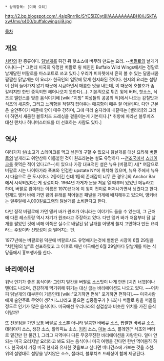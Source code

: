  * 상위항목: [미국 요리] 

http://2.bp.blogspot.com/_4alpRnrrllc/SYC5lZCyt8I/AAAAAAAABH0/iJSkTAxwUms/s400/buffalowingsij9.jpg

[[목차]]
== 개요 ==
[[치킨]]의 한 종류이다. [[닭날개]]를 튀긴 뒤 핫소스에 버무려 만드는 요리. --[[버팔로]]의 날개가 아니다--[* 그런데 미국의 유명한 버팔로 윙 체인인 Buffalo Wild Wings에서는 정말로 날개달린 버팔로를 마스코트로 쓰고 있다.] 우리가 피자헛에서 흔히 볼 수 있는 달콤새콤짭짤한 닭날개는 이 요리가 한국인의 입맛에 맞게 현지화된 것이다. 현지의 요리는 설탕이 전혀 들어가지 않기 때문에 시큼하면서 매콤한 맛을 내는데, 이 때문에 호불호가 좀 갈리지만 한번 중독되면 헤어나오지 못한다(...). 기본적으로 튀긴 윙에 버터, 핫소스, 식초로 밸런스를 맞춘 음식이기에 [wiki:"지방" 여성들의 공공의 적]에서 나오는 감칠맛과 식초의 새콤함, 그리고 느끼함을 적절히 잡아주는 매콤함이 매우 잘 어울린다. 다만 근본은 술안주이기 때문에 향이 매우 강하며, 그에 따라 술자리에 내갈때는 [셀러리]와 크리미 하면서 새콤한 블루치즈 드레싱을 곁들이는게 기본이다.[* 취향에 따라선 블루치즈 대신 랜치나 허니머스터드를 더 선호하는 사람도 있다.]

== 역사 ==
여러가지 설(소고기 스테이크를 먹고 싶은데 구할 수 없으니 닭날개를 대신 요리해 [[버팔로]]의 날개라고 위안삼아 이름붙인 것이 원조라는는 설도 유명하다 --[[천조국]]에서 [[스테이크]]를 못먹은 적이 있다고?--)이 있으나 가장 대표적인 설은 뉴욕 [버펄로] 시[* 여담으로 버팔로 시는 나이아가라 폭포와 인접한 upstate NY에 위치해 있으며, 뉴욕 주에서 뉴욕 시 다음으로 큰 도시이다. 2등이긴 한데 1등의 존재감이 너무 큰 경우.]의 Anchor Bar에서 시작되었다는게 정설이다. 1964년 가게가 문을 처음 열 때부터 있었던 메뉴라고 하며, 버팔로 윙이라는 이름은 1970년대에 이 윙이 전미로 퍼져나가면서 생겼다고 한다. 현재도 앵커 바에 가면 윙의 유래를 적어놓은 패널을 가게에 배치해두고 있으며, 앵커바는 일주일에 4,000킬로그램의 닭날개를 소비한다고 한다.

다만 정작 버펄로에 가면 앵커 바가 원조가 아니라는 이야기도 들을 수 있는데, 그 근처에 다른 레스토랑 역시 자기가 원조라고 주장하고 있다. 다만 앵커 바가 처음부터 닭 날개를 팔았던 것에 비해 이쪽은 실수로 배달된 닭 날개를 어떻게 쓸지 고민하다 만든 요리라는 주장이라 신빙성이 좀 떨어지는 편.

1977년에는 버팔로윙 덕분에 버팔로시도 유명해지는것에 삘받은 시장이 6월 29일을 "치킨윙의 날"로 선포하였고 그 이후로 매년 미국에선 6월 29일마다 닭날개를 파는 식당들에서 홍보행사를 한다.

== 바리에이션 ==
워낙 인기가 좋은 음식이라 그런지 밑간을 버팔로 소스맛이 나게 만든 [치킨 너겟]이나 텐더도 나오며, 건강하게 먹기위해 튀기는 대신 굽는 바리에이션도 나오고 있다. ~~어차피 닭날개의 대부분이 기름인데 [wiki:"포기하면 편해" 포기하면 편하다].~~ 미국사람에게 술안주로 무엇이 생각나느냐라고 물으면 십중팔구가 [나초]나 버팔로 윙을 떠올릴 정도로 인기가 많은 음식이다. 미국에선 우리나라의 삼겹살과 비슷한 위치를 가진 음식이랄까?

또 전문점을 가면 보통 버팔로 소스뿐 아니라 달콤한 바베큐 소스, 짭짤한 바베큐 소스, 테리야키 소스, 생강 소스, 할라피뇨 소스, [[커리]] 소스, [[마늘]] 소스, 플레인[* 식초와 버터로 밑간만 한 물건.], 그리고 지역마다 다른 무궁무진한 바리에이션을 자랑한다. 얼마 안되는 미국 오리지날 요리라고 봐도 되는 음식이니 미국 여행을 간다면 한번 먹어봄직 하다. 한국에서 가징 미국 현지와 유사한 맛을보고 싶다면 베니건스에 가보는 것을 추천. 위의 설명대로 설탕을 넣지않은 소스, 샐라리, 블루치즈 드레싱이 함께 제공된다.
